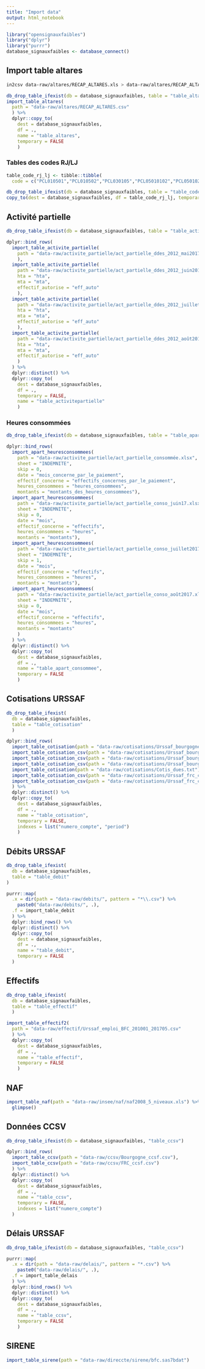 ```yaml
---
title: "Import data"
output: html_notebook
---
```


```r
library("opensignauxfaibles")
library("dplyr")
library("purrr")
database_signauxfaibles <- database_connect() 
```

## Import table altares

```bash
in2csv data-raw/altares/RECAP_ALTARES.xls > data-raw/altares/RECAP_ALTARES.csv
```

```r
db_drop_table_ifexist(db = database_signauxfaibles, table = "table_altares")
import_table_altares(
  path = "data-raw/altares/RECAP_ALTARES.csv"
  ) %>%
  dplyr::copy_to(
    dest = database_signauxfaibles, 
    df = ., 
    name = "table_altares", 
    temporary = FALSE
    )
```

### Tables des codes RJ/LJ

```r
table_code_rj_lj <- tibble::tibble(
  code = c("PCL010501","PCL010502","PCL030105","PCL05010102","PCL05010203","PCL05010402","PCL05010302","PCL05010502","PCL05010702","PCL05010802","PCL05010901","PCL05011003","PCL05011101","PCL05011203","PCL05011303","PCL05011403","PCL05011503","PCL05011603","PCL05011902","PCL05012003","PCL0108","PCL0109","PCL030107","PCL030108","PCL030307","PCL030308","PCL05010103","PCL05010104","PCL05010204","PCL05010205","PCL05010303","PCL05010304","PCL05010403","PCL05010404","PCL05010503","PCL05010504","PCL05010703","PCL05010803","PCL05011004","PCL05011005","PCL05011102","PCL05011103","PCL05011204","PCL05011205","PCL05011304","PCL05011305","PCL05011404","PCL05011405","PCL05011504","PCL05011505","PCL05011604","PCL05011605","PCL05011903","PCL05011904","PCL05012004","PCL05012005", "PCL040802"))

db_drop_table_ifexist(db = database_signauxfaibles, table = "table_code_rj_lj")
copy_to(dest = database_signauxfaibles, df = table_code_rj_lj, temporary = FALSE)
```

## Activité partielle

```r
db_drop_table_ifexist(db = database_signauxfaibles, table = "table_activitepartielle")

dplyr::bind_rows(
  import_table_activite_partielle(
    path = "data-raw/activite_partielle/act_partielle_ddes_2012_mai2017.xlsx"
    ),
  import_table_activite_partielle(
    path = "data-raw/activite_partielle/act_partielle_ddes_2012_juin2017.xlsx",
    hta = "hta",
    mta = "mta",
    effectif_autorise = "eff_auto"
    ),
  import_table_activite_partielle(
    path = "data-raw/activite_partielle/act_partielle_ddes_2012_juillet2017.xlsx",
    hta = "hta",
    mta = "mta",
    effectif_autorise = "eff_auto"
    ), 
  import_table_activite_partielle(
    path = "data-raw/activite_partielle/act_partielle_ddes_2012_août2017.xlsx",
    hta = "hta",
    mta = "mta",
    effectif_autorise = "eff_auto"
    )
  ) %>%
  dplyr::distinct() %>%
  dplyr::copy_to(
    dest = database_signauxfaibles, 
    df = ., 
    temporary = FALSE, 
    name = "table_activitepartielle"
    )
```

### Heures consommées

```r
db_drop_table_ifexist(db = database_signauxfaibles, table = "table_apart_consommee")

dplyr::bind_rows(
  import_apart_heuresconsommees(
    path = "data-raw/activite_partielle/act_partielle_consommée.xlsx",
    sheet = "INDEMNITE",
    skip = 0,
    date = "mois_concerne_par_le_paiement",
    effectif_concerne = "effectifs_concernes_par_le_paiement",
    heures_consommees = "heures_consommees",
    montants = "montants_des_heures_consommees"), 
  import_apart_heuresconsommees(
    path = "data-raw/activite_partielle/act_partielle_conso_juin17.xlsx",
    sheet = "INDEMNITE",
    skip = 0,
    date = "mois",
    effectif_concerne = "effectifs",
    heures_consommees = "heures",
    montants = "montants"), 
  import_apart_heuresconsommees(
    path = "data-raw/activite_partielle/act_partielle_conso_juillet2017.xlsx",
    sheet = "INDEMNITE",
    skip = 1,
    date = "mois",
    effectif_concerne = "effectifs",
    heures_consommees = "heures",
    montants = "montants"), 
  import_apart_heuresconsommees(
    path = "data-raw/activite_partielle/act_partielle_conso_août2017.xlsx",
    sheet = "INDEMNITE",
    skip = 0,
    date = "mois",
    effectif_concerne = "effectifs",
    heures_consommees = "heures",
    montants = "montants"
    )
  ) %>%
  dplyr::distinct() %>%
  dplyr::copy_to(
    dest = database_signauxfaibles, 
    df = ., 
    name = "table_apart_consommee", 
    temporary = FALSE
    )
```


## Cotisations URSSAF

```r
db_drop_table_ifexist(
  db = database_signauxfaibles,
  table = "table_cotisation"
  )

dplyr::bind_rows(
  import_table_cotisation(path = "data-raw/cotisations/Urssaf_bourgogne_Cotis_dues_histo_31_08_2016.txt"),
  import_table_cotisation_csv(path = "data-raw/cotisations/Urssaf_bourgogne_Cotis_dues_09_2016_01_2017.csv"),
  import_table_cotisation_csv(path = "data-raw/cotisations/Urssaf_bourgogne_cotis_dues_02_2017_03_2017.csv"),
  import_table_cotisation_csv(path = "data-raw/cotisations/Urssaf_bourgogne_cotis_dues_04_2017_07_2017.csv"),
  import_table_cotisation(path = "data-raw/cotisations/Cotis_dues.txt"),
  import_table_cotisation_csv(path = "data-raw/cotisations/Urssaf_frc_cotis_dues_02_2017_03_2017.csv"),
  import_table_cotisation_csv(path = "data-raw/cotisations/Urssaf_frc_cotis_dues_04_2017_07_2017.csv")
  ) %>% 
  dplyr::distinct() %>%
  dplyr::copy_to(
    dest = database_signauxfaibles,
    df = .,
    name = "table_cotisation", 
    temporary = FALSE,
    indexes = list("numero_compte", "period")
    )
```

## Débits URSSAF

```r
db_drop_table_ifexist(
  db = database_signauxfaibles,
  table = "table_debit"
)

purrr::map(
  .x = dir(path = "data-raw/debits/", pattern = "*\\.csv") %>%
    paste0("data-raw/debits/", .),
  .f = import_table_debit
  ) %>%
  dplyr::bind_rows() %>%
  dplyr::distinct() %>%
  dplyr::copy_to(
    dest = database_signauxfaibles,
    df = .,
    name = "table_debit", 
    temporary = FALSE
  )
```

## Effectifs

```r
db_drop_table_ifexist(
  db = database_signauxfaibles, 
  table = "table_effectif"
  )

import_table_effectif2(
  path = "data-raw/effectif/Urssaf_emploi_BFC_201001_201705.csv"
  ) %>% 
  dplyr::copy_to(
    dest = database_signauxfaibles,
    df = .,
    name = "table_effectif",
    temporary = FALSE
    )
```

## NAF

```r
import_table_naf(path = "data-raw/insee/naf/naf2008_5_niveaux.xls") %>% 
  glimpse()
```

## Données CCSV

```r
db_drop_table_ifexist(db = database_signauxfaibles, "table_ccsv")

dplyr::bind_rows(
  import_table_ccsv(path = "data-raw/ccsv/Bourgogne_ccsf.csv"),
  import_table_ccsv(path = "data-raw/ccsv/FRC_ccsf.csv")
  ) %>%
  dplyr::distinct() %>%
  dplyr::copy_to(
    dest = database_signauxfaibles,
    df = .,
    name = "table_ccsv",
    temporary = FALSE,
    indexes = list("numero_compte")
  )
```

## Délais URSSAF

```r
db_drop_table_ifexist(db = database_signauxfaibles, "table_ccsv")

purrr::map(
  .x = dir(path = "data-raw/delais/", pattern = "*.csv") %>%
    paste0("data-raw/delais/", .),
  .f = import_table_delais
  ) %>%
  dplyr::bind_rows() %>%
  dplyr::distinct() %>%
  dplyr::copy_to(
    dest = database_signauxfaibles,
    df = .,
    name = "table_ccsv",
    temporary = FALSE
    )
```

## SIRENE

```r
import_table_sirene(path = "data-raw/direccte/sirene/bfc.sas7bdat")
```

